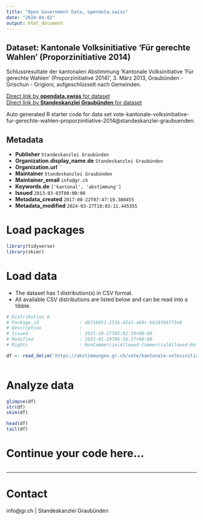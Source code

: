```yaml
---
title: "Open Government Data, opendata.swiss"
date: "2024-04-02"
output: html_document
---
```


## Dataset: Kantonale Volksinitiative 'Für gerechte Wahlen' (Proporzinitiative 2014)

Schlussresultate der kantonalen Abstimmung 'Kantonale Volksinitiative 'Für gerechte Wahlen' (Proporzinitiative 2014)', 3. März 2013, Graubünden - Grischun - Grigioni, aufgeschlüsselt nach Gemeinden.

[Direct link by **opendata.swiss** for dataset](https://opendata.swiss/de/dataset/kantonale-volksinitiative-fur-gerechte-wahlen-proporzinitiative-2014)<br>
[Direct link by **Standeskanzlei Graubünden** for dataset](https://abstimmungen.gr.ch/vote/kantonale-volksinitiative-fur-gerechte-wahlen-proporzinitiative-2014/data)

Auto generated R starter code for data set vote-kantonale-volksinitiative-fur-gerechte-wahlen-proporzinitiative-2014@standeskanzlei-graubuenden.

## Metadata

- **Publisher** `Standeskanzlei Graubünden`
- **Organization.display_name.de** `Standeskanzlei Graubünden`
- **Organization.url** ``
- **Maintainer** `Standeskanzlei Graubünden`
- **Maintainer_email** `info@gr.ch`
- **Keywords.de** `['kantonal', 'abstimmung']`
- **Issued** `2013-03-03T00:00:00`
- **Metadata_created** `2017-08-22T07:47:19.380455`
- **Metadata_modified** `2024-03-27T18:03:11.445355`


# Load packages

```r

library(tidyverse)
library(skimr)

```

# Load data

-   The dataset has 1 distribution(s) in CSV format.
-   All available CSV distributions are listed below and can be read into a tibble.

```r

# Distribution 0
# Package_id               : db718051-251b-45a3-a69c-b828f047f3e0
# Description              : 
# Issued                   : 2015-10-27T05:02:19+00:00
# Modified                 : 2022-01-19T06:36:17+00:00
# Rights                   : NonCommercialAllowed-CommercialAllowed-ReferenceRequired

df <- read_delim('https://abstimmungen.gr.ch/vote/kantonale-volksinitiative-fur-gerechte-wahlen-proporzinitiative-2014/data-csv')



```

# Analyze data

```r

glimpse(df)
str(df)
skim(df)

head(df)
tail(df)

```

# Continue your code here...

```r

```

------------------------------------------------------------------------

# Contact

info@gr.ch | Standeskanzlei Graubünden
